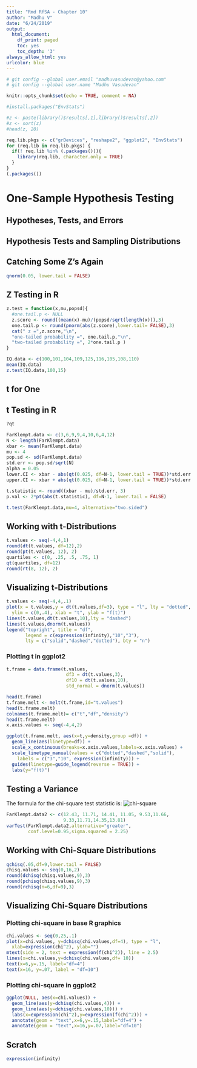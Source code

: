 ```yaml
---
title: "Rmd RfSA - Chapter 10"
author: "Madhu V"
date: "6/24/2019"
output:
  html_document:
    df_print: paged
    toc: yes
    toc_depth: '3'
always_allow_html: yes
urlcolor: blue 
---
```



```r
# git config --global user.email "madhuvasudevan@yahoo.com"
# git config --global user.name "Madhu Vasudevan"

knitr::opts_chunk$set(echo = TRUE, comment = NA)
```

```r
#install.packages("EnvStats")

#z <- paste(library()$results[,1],library()$results[,2])
#z <- sort(z)
#head(z, 20)

req.lib.pkgs <- c("grDevices", "reshape2", "ggplot2", "EnvStats")
for (req.lib in req.lib.pkgs) {
  if(! req.lib %in% (.packages())){
    library(req.lib, character.only = TRUE)
  }
}  
(.packages())
```

# One-Sample Hypothesis Testing 

## Hypotheses, Tests, and Errors

## Hypothesis Tests and Sampling Distributions 

## Catching Some Z’s Again
```r
qnorm(0.05, lower.tail = FALSE)

```

## Z Testing in R
```r
z.test = function(x,mu,popsd){
  #one.tail.p <- NULL
  z.score <- round((mean(x)-mu)/(popsd/sqrt(length(x))),3)
  one.tail.p <- round(pnorm(abs(z.score),lower.tail= FALSE),3)
  cat(" z =",z.score,"\n",
  "one-tailed probability =", one.tail.p,"\n",
  "two-tailed probability =", 2*one.tail.p )
}

IQ.data <- c(100,101,104,109,125,116,105,108,110)
mean(IQ.data)
z.test(IQ.data,100,15)

```

## t for One

## t Testing in R
```r
?qt

FarKlempt.data <- c(3,6,9,9,4,10,6,4,12)
N <- length(FarKlempt.data)
xbar <- mean(FarKlempt.data)
mu <- 4
pop.sd <- sd(FarKlempt.data)
std.err <- pop.sd/sqrt(N)
alpha = 0.05
lower.CI <- xbar - abs(qt(0.025, df=N-1, lower.tail = TRUE))*std.err
upper.CI <- xbar + abs(qt(0.025, df=N-1, lower.tail = TRUE))*std.err

t.statistic <- round((xbar - mu)/std.err, 3)
p.val <- 2*pt(abs(t.statistic), df=N-1, lower.tail = FALSE)

t.test(FarKlempt.data,mu=4, alternative="two.sided")


```

## Working with t-Distributions
```r
t.values <- seq(-4,4,1)
round(dt(t.values, df=12),2)
round(pt(t.values, 12), 2)
quartiles <- c(0, .25, .5, .75, 1)
qt(quartiles, df=12)
round(rt(8, 12), 2)

```

## Visualizing t-Distributions
```r
t.values <- seq(-4,4,.1)
plot(x = t.values,y = dt(t.values,df=3), type = "l", lty = "dotted",
  ylim = c(0,.4), xlab = "t", ylab = "f(t)")
lines(t.values,dt(t.values,10),lty = "dashed")
lines(t.values,dnorm(t.values))
legend("topright", title = "df",
       legend = c(expression(infinity),"10","3"), 
       lty = c("solid","dashed","dotted"), bty = "n")

```

### Plotting t in ggplot2
```r
t.frame = data.frame(t.values, 
                      df3 = dt(t.values,3),
                      df10 = dt(t.values,10),
                      std_normal = dnorm(t.values))

head(t.frame)
t.frame.melt <- melt(t.frame,id="t.values")
head(t.frame.melt)
colnames(t.frame.melt)= c("t","df","density")
head(t.frame.melt)
x.axis.values <- seq(-4,4,2)

ggplot(t.frame.melt, aes(x=t,y=density,group =df)) +
  geom_line(aes(linetype=df)) +
  scale_x_continuous(breaks=x.axis.values,labels=x.axis.values) +
  scale_linetype_manual(values = c("dotted","dashed","solid"),
    labels = c("3","10", expression(infinity))) +
  guides(linetype=guide_legend(reverse = TRUE)) +
  labs(y="f(t)")

```

## Testing a Variance 
The formula for the chi-square test statistic is:
![chi-square](chisqrformula.png)
```r
FarKlempt.data2 <- c(12.43, 11.71, 14.41, 11.05, 9.53,11.66,
                     9.33,11.71,14.35,13.81)
varTest(FarKlempt.data2,alternative="greater",
        conf.level=0.95,sigma.squared = 2.25)


```

## Working with Chi-Square Distributions
```r
qchisq(.05,df=9,lower.tail = FALSE)
chisq.values <- seq(0,16,2)
round(dchisq(chisq.values,9),3)
round(pchisq(chisq.values,9),3)
round(rchisq(n=6,df=9),3)

```

## Visualizing Chi-Square Distributions

### Plotting chi-square in base R graphics
```r
chi.values <- seq(0,25,.1)
plot(x=chi.values, y=dchisq(chi.values,df=4), type = "l",
  xlab=expression(chi^2), ylab="")
mtext(side = 2, text = expression(f(chi^2)), line = 2.5)
lines(x=chi.values,y=dchisq(chi.values,df= 10))
text(x=6,y=.15, label="df=4")
text(x=16, y=.07, label = "df=10")

```

### Plotting chi-square in ggplot2 
```r
ggplot(NULL, aes(x=chi.values)) +
  geom_line(aes(y=dchisq(chi.values,4))) +
  geom_line(aes(y=dchisq(chi.values,10))) +
  labs(x=expression(chi^2),y=expression(f(chi^2))) +
  annotate(geom = "text",x=6,y=.15,label="df=4") +
  annotate(geom = "text",x=16,y=.07,label="df=10")

```


## Scratch
```r
expression(infinity)
```

